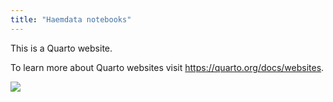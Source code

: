 ```yaml
---
title: "Haemdata notebooks"
---
```


This is a Quarto website.

To learn more about Quarto websites visit <https://quarto.org/docs/websites>.

![](../barrier-under-construction.jpg)

